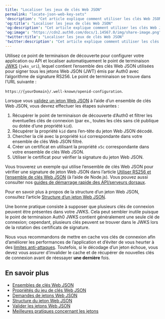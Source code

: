 ```yaml
---
title: "Localiser les jeux de clés Web JSON"
permalink: "locate-json-web-key-sets"
'description': "Cet article explique comment utiliser les clés Web JSON (JWK) découvertes à l’aide du point de terminaison de l’ensemble de clés Web JSON (JWKS) pour vérifier une signature de jeton Web JSON."
'og:title': "Localiser les jeux de clés Web JSON"
'og:description': "Cet article explique comment utiliser les clés Web JSON (JWK) découvertes à l’aide du point de terminaison de l’ensemble de clés Web JSON (JWKS) pour vérifier une signature de jeton Web JSON."
'og:image': "https://cdn2.auth0.com/docs/1.14567.0/img/share-image.png"
'twitter:title': "Localiser les jeux de clés Web JSON"
'twitter:description': "Cet article explique comment utiliser les clés Web JSON (JWK) découvertes à l’aide du point de terminaison de l’ensemble de clés Web JSON (JWKS) pour vérifier une signature de jeton Web JSON."
---
```


Utilisez ce point de terminaison de découverte pour configurer votre application ou API et localiser automatiquement le point de terminaison [JWKS](/docs/fr-ca/secure/tokens/json-web-tokens/json-web-key-sets) (`jwks_uri`), lequel contient l’ensemble des clés Web JSON utilisées pour signer tous les jetons Web JSON (<Tooltip href="/docs/docs/fr-ca/glossary?term=json-web-token" tip="Jeton Web JSON (JWT)
Format standard de jeton d’ID (et souvent de jeton d’accès) utilisé pour représenter en toute sécurité des demandes entre deux parties." cta="Voir le glossaire">JWT</Tooltip>) émis par Auth0 avec l’algorithme de signature RS256. Le point de terminaison se trouve dans l’URL suivante :

`https://{yourDomain}/.well-known/openid-configuration`.

Lorsque vous [validez un jeton Web JSON](/docs/fr-ca/secure/tokens/json-web-tokens/validate-json-web-tokens) à l’aide d’un ensemble de clés Web JSON, vous devrez effectuer les étapes suivantes :

1. Récupérer le point de terminaison de découverte d’Auth0 et filtrer les éventuelles clés de connexion (par ex., toutes les clés sans clé publique ou dotée d’une propriété `kid`).
2. Récupérer la propriété `kid` dans l’en-tête du jeton Web JSON décodé.
3. Chercher la clé avec la propriété `kid` correspondante dans votre ensemble de clés Web JSON filtré.
4. Créer un certificat en utilisant la propriété `x5c` correspondante dans votre ensemble de clés Web JSON.
5. Utiliser le certificat pour vérifier la signature du jeton Web JSON.

Vous trouverez un exemple qui utilise l’ensemble de clés Web JSON pour vérifier une signature de jeton Web JSON dans l’article [Utiliser RS256 et l’ensemble de clés Web JSON](https://auth0.com/blog/navigating-rs256-and-jwks/) (à l’aide de Node.js). Vous pouvez aussi consulter nos [guides de démarrage rapide des API/serveurs dorsaux](https://auth0.com/docs/quickstart/backend).

Pour en savoir plus à propos de la structure d’un jeton Web JSON, consultez l’article [Structure d’un jeton Web JSON](/docs/fr-ca/secure/tokens/json-web-tokens/json-web-token-structure).

Une bonne pratique consiste à supposer que plusieurs clés de connexion peuvent être présentes dans votre JWKS. Cela peut sembler inutile puisque le point de terminaison Auth0 JWKS contient généralement une seule clé de connexion; cependant, plusieurs clés peuvent se trouver dans le JWKS lors de la rotation des certificats de signature.

Nous vous recommandons de mettre en cache vos clés de connexion afin d’améliorer les performances de l’application et d’éviter de vous heurter à des [limites anti-attaques](/docs/fr-ca/troubleshoot/customer-support/operational-policies/rate-limit-policy). Toutefois, si le décodage d’un jeton échoue, vous devez vous assurer d’invalider le cache et de récupérer de nouvelles clés de connexion avant de réessayer **une dernière** fois.

## En savoir plus

* [Ensembles de clés Web JSON](/docs/fr-ca/secure/tokens/json-web-tokens/json-web-key-sets)
* [Propriétés du jeu de clés Web JSON](/docs/fr-ca/secure/tokens/json-web-tokens/json-web-key-set-properties)
* [Demandes de jetons Web JSON](/docs/fr-ca/secure/tokens/json-web-tokens/json-web-token-claims)
* [Structure du jeton Web JSON](/docs/fr-ca/secure/tokens/json-web-tokens/json-web-token-structure)
* [Valider les jetons Web JSON](/docs/fr-ca/secure/tokens/json-web-tokens/validate-json-web-tokens)
* [Meilleures pratiques concernant les jetons](/docs/fr-ca/secure/tokens/token-best-practices)